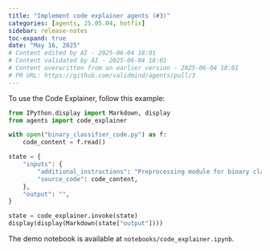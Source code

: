 ```yaml
---
title: "Implement code explainer agents (#3)"
categories: [agents, 25.05.04, hotfix]
sidebar: release-notes
toc-expand: true
date: "May 16, 2025"
# Content edited by AI - 2025-06-04 18:01
# Content validated by AI - 2025-06-04 18:01
# Content overwritten from an earlier version - 2025-06-04 18:01
# PR URL: https://github.com/validmind/agents/pull/3
---
```


To use the Code Explainer, follow this example:

```python
from IPython.display import Markdown, display
from agents import code_explainer

with open("binary_classifier_code.py") as f:
    code_content = f.read()

state = {
    "inputs": {
        "additional_instructions": "Preprocessing module for binary classification",
        "source_code": code_content,
    },
    "output": "",
}

state = code_explainer.invoke(state)
display(display(Markdown(state["output"])))
```

The demo notebook is available at `notebooks/code_explainer.ipynb`.